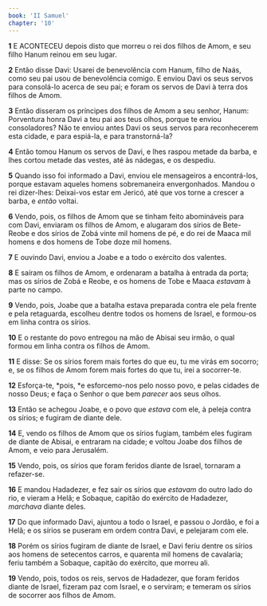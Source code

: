 ```yaml
---
book: 'II Samuel'
chapter: '10'
---
```


**1** E ACONTECEU depois disto que morreu o rei dos filhos de Amom, e seu filho Hanum reinou em seu lugar.

**2** Então disse Davi: Usarei de benevolência com Hanum, filho de Naás, como seu pai usou de benevolência comigo. E enviou Davi os seus servos para consolá-lo acerca de seu pai; e foram os servos de Davi à terra dos filhos de Amom.

**3** Então disseram os príncipes dos filhos de Amom a seu senhor, Hanum: Porventura honra Davi a teu pai aos teus olhos, porque te enviou consoladores? Não te enviou antes Davi os seus servos para reconhecerem esta cidade, e para espiá-la, e para transtorná-la?

**4** Então tomou Hanum os servos de Davi, e lhes raspou metade da barba, e lhes cortou metade das vestes, até às nádegas, e os despediu.

**5** Quando isso foi informado a Davi, enviou ele mensageiros a encontrá-los, porque estavam aqueles homens sobremaneira envergonhados. Mandou o rei dizer-lhes: Deixai-vos estar em Jericó, até que vos torne a crescer a barba, e _então_ voltai.

**6** Vendo, pois, os filhos de Amom que se tinham feito abomináveis para com Davi, enviaram os filhos de Amom, e alugaram dos sírios de Bete-Reobe e dos sírios de Zobá vinte mil homens de pé, e do rei de Maaca mil homens e dos homens de Tobe doze mil homens.

**7** E ouvindo Davi, enviou a Joabe e a todo o exército dos valentes.

**8** E saíram os filhos de Amom, e ordenaram a batalha à entrada da porta; mas os sírios de Zobá e Reobe, e os homens de Tobe e Maaca _estavam_ à parte no campo.

**9** Vendo, pois, Joabe que a batalha estava preparada contra ele pela frente e pela retaguarda, escolheu dentre todos os homens de Israel, e formou-os em linha contra os sírios.

**10** E o restante do povo entregou na mão de Abisai seu irmão, o qual formou em linha contra os filhos de Amom.

**11** E disse: Se os sírios forem mais fortes do que eu, tu me virás em socorro; e, se os filhos de Amom forem mais fortes do que tu, irei a socorrer-te.

**12** Esforça-te, *pois, *e esforcemo-nos pelo nosso povo, e pelas cidades de nosso Deus; e faça o Senhor o que bem _parecer_ aos seus olhos.

**13** Então se achegou Joabe, e o povo que _estava_ com ele, à peleja contra os sírios; e fugiram de diante dele.

**14** E, vendo os filhos de Amom que os sírios fugiam, também eles fugiram de diante de Abisai, e entraram na cidade; e voltou Joabe dos filhos de Amom, e veio para Jerusalém.

**15** Vendo, pois, os sírios que foram feridos diante de Israel, tornaram a refazer-se.

**16** E mandou Hadadezer, e fez sair os sírios que _estavam_ do outro lado do rio, e vieram a Helã; e Sobaque, capitão do exército de Hadadezer, _marchava_ diante deles.

**17** Do que informado Davi, ajuntou a todo o Israel, e passou o Jordão, e foi a Helã; e os sírios se puseram em ordem contra Davi, e pelejaram com ele.

**18** Porém os sírios fugiram de diante de Israel, e Davi feriu dentre os sírios aos homens de setecentos carros, e quarenta mil homens de cavalaria; feriu também a Sobaque, capitão do exército, que morreu ali.

**19** Vendo, pois, todos os reis, servos de Hadadezer, que foram feridos diante de Israel, fizeram paz com Israel, e o serviram; e temeram os sírios de socorrer aos filhos de Amom.
